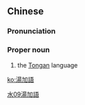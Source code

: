 {{also|汤加语}}
==Chinese==
{{zh-forms|s=汤加语|type=21}}

===Pronunciation===
{{zh-pron
|m=Tāngjiāyǔ
|cat=pn
}}

===Proper noun===
{{zh-proper noun}}

# the [[Tongan]] language

[[Category:zh:Languages|水09湯加語]]

[[ko:湯加語]]